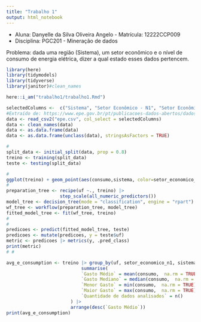 ```yaml
---
title: "Trabalho 1"
output: html_notebook
---
```


* Aluna: Danyelle da Silva Oliveira Angelo      - Matrícula: 12222CCP009
* Disciplina: PGC201 - Mineração de dados

Problema: dada uma região (Sistema), um setor econômico e o nível de consumo de energia elétrica, dizer a qual estado esses dados pertencem.
```r
library(here)
library(tidymodels)
library(tidyverse)
library(janitor)#clean_names

here::i_am("trabalho1/trabalho1.Rmd")

selectedColumns <-  c("Sistema", "Setor Econômico - N1", "Setor Econômico - N2", "Consumo", "UF")
#Extraído de: https://www.epe.gov.br/pt/publicacoes-dados-abertos/dados-abertos/dados-do-anuario-estatistico-de-energia-eletrica
data <- read_csv2("epe.csv", col_select = selectedColumns)
data <- clean_names(data)
data <- as.data.frame(data)
data <- as.data.frame(unclass(data), stringsAsFactors = TRUE)

#
split_data <- initial_split(data, prop = 0.8)
treino <- training(split_data)
teste <- testing(split_data)

#
ggplot(treino) + geom_point(aes(consumo,sistema, color=setor_economico_n1)) 
#
preparation_tree <- recipe(uf ~., treino) |>
                    step_scale(all_numeric_predictors())
model_tree <- decision_tree(mode = "classification", engine = "rpart")
wf_tree <- workflow(preparation_tree, model_tree)
fitted_model_tree <- fit(wf_tree, treino)
# 
#
predicoes <- predict(fitted_model_tree, teste)
predicoes <- mutate(predicoes, y = teste$uf)
metric <- predicoes |> metrics(y, .pred_class)
print(metric)
# #

avg_e_consumption <- treino |> group_by(uf, setor_economico_n1, sistema) |>
                            summarise(
                            `Gasto Médio` = mean(consumo,  na.rm = TRUE),
                            `Gasto Mediano` = median(consumo,  na.rm = TRUE),
                            `Menor Gasto` = min(consumo,  na.rm = TRUE),
                            `Maior Gasto` = max(consumo,  na.rm = TRUE),
                            `Quantidade de dados analisados` = n()
                        ) |>
                        arrange(desc(`Gasto Médio`))
print(avg_e_consumption)
```


